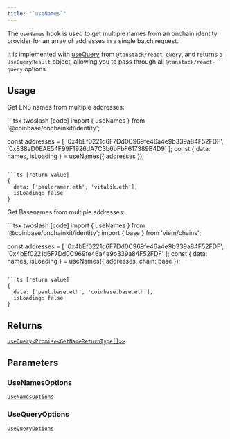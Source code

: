 ```yaml
---
title: "`useNames`"
---
```



The `useNames` hook is used to get multiple names from an onchain identity provider
for an array of addresses in a single batch request.

It is implemented with [useQuery](https://tanstack.com/query/latest/docs/framework/react/reference/useQuery) from `@tanstack/react-query`, and returns a `UseQueryResult` object, allowing you to pass through all `@tanstack/react-query` options.

## Usage

Get ENS names from multiple addresses:

<CodeGroup>
```tsx twoslash [code]
import { useNames } from '@coinbase/onchainkit/identity';

const addresses = [
  '0x4bEf0221d6F7Dd0C969fe46a4e9b339a84F52FDF',
  '0x838aD0EAE54F99F1926dA7C3b6bFbF617389B4D9'
];
const { data: names, isLoading } = useNames({ addresses });
```

```ts [return value]
{ 
  data: ['paulcramer.eth', 'vitalik.eth'], 
  isLoading: false 
}
```
</CodeGroup>

Get Basenames from multiple addresses:

<CodeGroup>
```tsx twoslash [code]
import { useNames } from '@coinbase/onchainkit/identity';
import { base } from 'viem/chains';

const addresses = [
  '0x4bEf0221d6F7Dd0C969fe46a4e9b339a84F52FDF',
  '0x4bEf0221d6F7Dd0C969fe46a4e9b339a84F52FDF'
];
const { data: names, isLoading } = useNames({ addresses, chain: base });
```

```ts [return value]
{ 
  data: ['paul.base.eth', 'coinbase.base.eth'], 
  isLoading: false 
}
```
</CodeGroup>

## Returns

[`useQuery<Promise<GetNameReturnType[]>>`](/builderkits/onchainkit/identity/types#getnamereturntype)

## Parameters

### UseNamesOptions

[`UseNamesOptions`](/builderkits/onchainkit/identity/types#usenamesoptions)

### UseQueryOptions

[`UseQueryOptions`](/builderkits/onchainkit/identity/types#usequeryoptions) 